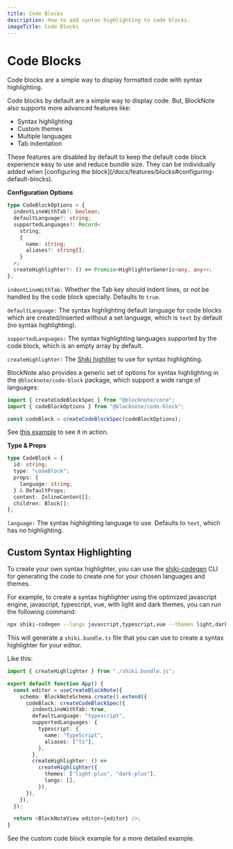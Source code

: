 ```yaml
---
title: Code Blocks
description: How to add syntax highlighting to code blocks.
imageTitle: Code Blocks
---
```


# Code Blocks

Code blocks are a simple way to display formatted code with syntax highlighting.

Code blocks by default are a simple way to display code. But, BlockNote also supports more advanced features like:

- Syntax highlighting
- Custom themes
- Multiple languages
- Tab indentation

<Callout type="info">
  These features are disabled by default to keep the default code block
  experience easy to use and reduce bundle size. They can be individually added
  when [configuring the
  block](/docs/features/blocks#configuring-default-blocks).
</Callout>

**Configuration Options**

```ts
type CodeBlockOptions = {
  indentLineWithTab?: boolean;
  defaultLanguage?: string;
  supportedLanguages?: Record<
    string,
    {
      name: string;
      aliases?: string[];
    }
  >;
  createHighlighter?: () => Promise<HighlighterGeneric<any, any>>;
};
```

`indentLineWithTab:` Whether the Tab key should indent lines, or not be handled by the code block specially. Defaults to `true`.

`defaultLanguage:` The syntax highlighting default language for code blocks which are created/inserted without a set language, which is `text` by default (no syntax highlighting).

`supportedLanguages:` The syntax highlighting languages supported by the code block, which is an empty array by default.

`createHighlighter:` The [Shiki highliter](https://shiki.style/guide/load-theme) to use for syntax highlighting.

BlockNote also provides a generic set of options for syntax highlighting in the `@blocknote/code-block` package, which support a wide range of languages:

```ts
import { createCodeBlockSpec } from "@blocknote/core";
import { codeBlockOptions } from "@blocknote/code-block";

const codeBlock = createCodeBlockSpec(codeBlockOptions);
```

See [this example](/examples/theming/code-block) to see it in action.

**Type & Props**

```ts
type CodeBlock = {
  id: string;
  type: "codeBlock";
  props: {
    language: string;
  } & DefaultProps;
  content: InlineContent[];
  children: Block[];
};
```

`language:` The syntax highlighting language to use. Defaults to `text`, which has no highlighting.

## Custom Syntax Highlighting

To create your own syntax highlighter, you can use the [shiki-codegen](https://shiki.style/packages/codegen) CLI for generating the code to create one for your chosen languages and themes.

For example, to create a syntax highlighter using the optimized javascript engine, javascript, typescript, vue, with light and dark themes, you can run the following command:

```bash
npx shiki-codegen --langs javascript,typescript,vue --themes light,dark --engine javascript --precompiled ./shiki.bundle.ts
```

This will generate a `shiki.bundle.ts` file that you can use to create a syntax highlighter for your editor.

Like this:

```ts
import { createHighlighter } from "./shiki.bundle.js";

export default function App() {
  const editor = useCreateBlockNote({
    schema: BlockNoteSchema.create().extend({
      codeBlock: createCodeBlockSpec({
        indentLineWithTab: true,
        defaultLanguage: "typescript",
        supportedLanguages: {
          typescript: {
            name: "TypeScript",
            aliases: ["ts"],
          },
        },
        createHighlighter: () =>
          createHighlighter({
            themes: ["light-plus", "dark-plus"],
            langs: [],
          }),
      }),
    }),
  });

  return <BlockNoteView editor={editor} />;
}
```

See the custom code block example for a more detailed example.

<Example name="theming/custom-code-block" />

